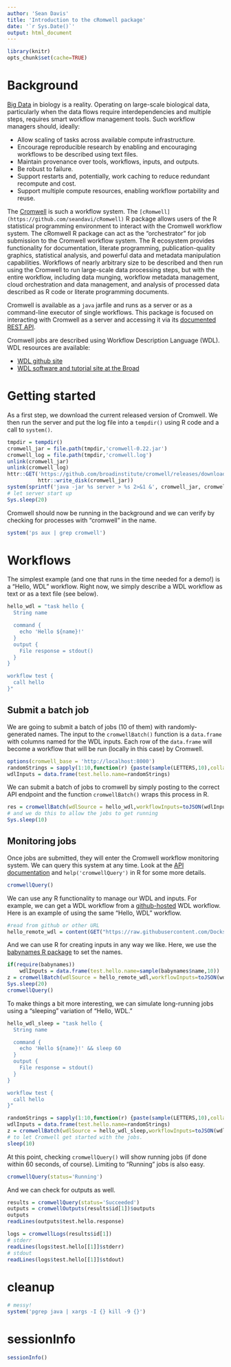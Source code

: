 ```yaml
---
author: 'Sean Davis'
title: 'Introduction to the cRomwell package'
date: '`r Sys.Date()`'
output: html_document
---
```


```r
library(knitr)
opts_chunk$set(cache=TRUE)
```

# Background

[Big Data](https://en.wikipedia.org/wiki/Big_data) in biology is a reality. Operating on large-scale biological data, particularly when the data flows require interdependencies and multiple steps, requires smart workflow management tools. Such workflow managers should, ideally:

- Allow scaling of tasks across available compute infrastructure.
- Encourage reproducible research by enabling and encouraging workflows to be described using text files.
- Maintain provenance over tools, workflows, inputs, and outputs.
- Be robust to failure.
- Support restarts and, potentially, work caching to reduce redundant recompute and cost.
- Support multiple compute resources, enabling workflow portability and reuse.

The [Cromwell](https://github.com/broadinstitute/cromwell) is such a workflow system. The `[cRomwell](https://github.com/seandavi/cRomwell)` R package allows users of the R statistical programming environment to interact with the Cromwell workflow system. The cRomwell R package can act as the "orchestrator" for job submission to the Cromwell workflow system. The R ecosystem provides functionality for documentation, literate programming, publication-quality graphics, statistical analysis, and powerful data and metadata manipulation capabilities. Workflows of nearly arbitrary size to be described and then run using the Cromwell to run large-scale data processing steps, but with the entire workflow, including data munging, workflow metadata management, cloud orchestration and data management, and analysis of processed data described as R code or literate programming documents.

Cromwell is available as a `java` jarfile and runs as a server or as a command-line executor of single workflows. This package is focused on interacting with Cromwell as a server and accessing it via its [documented REST API](https://github.com/broadinstitute/cromwell#rest-api).

Cromwell jobs are described using Workflow Description Language (WDL). WDL resources are available:

- [WDL github site](https://github.com/broadinstitute/wdl)
- [WDL software and tutorial site at the Broad](https://software.broadinstitute.org/wdl/)

# Getting started

As a first step, we download the current released version of Cromwell. We then run the server and put the log file into a `tempdir()` using R code and a call to `system()`.

```r
tmpdir = tempdir()
cromwell_jar = file.path(tmpdir,'cromwell-0.22.jar')
cromwell_log = file.path(tmpdir,'cromwell.log')
unlink(cromwell_jar)
unlink(cromwell_log)
httr::GET('https://github.com/broadinstitute/cromwell/releases/download/0.22/cromwell-0.22.jar',
          httr::write_disk(cromwell_jar))
system(sprintf('java -jar %s server > %s 2>&1 &', cromwell_jar, cromwell_log))
# let server start up
Sys.sleep(20)
```

Cromwell should now be running in the background and we can verify by checking for processes with "cromwell" in the name.

```r
system('ps aux | grep cromwell')
```
# Workflows

The simplest example (and one that runs in the time needed for a demo!) is a "Hello, WDL" workflow. Right now, we simply describe a WDL workflow as text or as a text file (see below).

```r
hello_wdl = "task hello {
  String name

  command {
    echo 'Hello ${name}!'
  }
  output {
    File response = stdout()
  }
}

workflow test {
  call hello
}"
```

## Submit a batch job

We are going to submit a batch of jobs (10 of them) with randomly-generated names. The input to the `cromwellBatch()` function is a `data.frame` with columns named for the WDL inputs. Each row of the `data.frame` will become a workflow that will be run (locally in this case) by Cromwell.

```r
options(cromwell_base = 'http://localhost:8000')
randomStrings = sapply(1:10,function(r) {paste(sample(LETTERS,10),collapse="")})
wdlInputs = data.frame(test.hello.name=randomStrings)
```
We can submit a batch of jobs to cromwell by simply posting to the correct API endpoint and the function `cromwellBatch()` wraps this process in R.

```r
res = cromwellBatch(wdlSource = hello_wdl,workflowInputs=toJSON(wdlInputs))
# and we do this to allow the jobs to get running
Sys.sleep(10)
```

## Monitoring jobs

Once jobs are submitted, they will enter the Cromwell workflow monitoring system. We can query this system at any time. Look at the [API documentation]() and `help('cromwellQuery')` in R for some more details.

```r
cromwellQuery()
```

We can use any R functionality to manage our WDL and inputs. For example, we can get a WDL workflow from a [github-hosted](https://github.com/DockstoreTestUser/dockstore-whalesay/blob/master/Dockstore.wdl) WDL workflow. Here is an example of using the same "Hello, WDL" workflow.

```r
#read from github or other URL
hello_remote_wdl = content(GET("https://raw.githubusercontent.com/DockstoreTestUser/dockstore-whalesay/master/Dockstore.wdl"),'text')
```
And we can use R for creating inputs in any way we like. Here, we use the [babynames R package](https://cran.r-project.org/package=babynames) to set the names.

```r
if(require(babynames))
    wdlInputs = data.frame(test.hello.name=sample(babynames$name,10))
z = cromwellBatch(wdlSource = hello_remote_wdl,workflowInputs=toJSON(wdlInputs))
Sys.sleep(20)
cromwellQuery()
```

To make things a bit more interesting, we can simulate long-running jobs using a "sleeping" variation of "Hello, WDL."


```r
hello_wdl_sleep = "task hello {
  String name

  command {
    echo 'Hello ${name}!' && sleep 60
  }
  output {
    File response = stdout()
  }
}

workflow test {
  call hello
}"
```

```r
randomStrings = sapply(1:10,function(r) {paste(sample(LETTERS,10),collapse="")})
wdlInputs = data.frame(test.hello.name=randomStrings)
z = cromwellBatch(wdlSource = hello_wdl_sleep,workflowInputs=toJSON(wdlInputs))
# to let Cromwell get started with the jobs.
sleep(10)
```

At this point, checking `cromwellQuery()` will show running jobs (if done within 60 seconds, of course). Limiting to "Running" jobs is also easy.

```r
cromwellQuery(status='Running')
```

And we can check for outputs as well.

```r
results = cromwellQuery(status='Succeeded')
outputs = cromwellOutputs(results$id[1])$outputs
outputs
readLines(outputs$test.hello.response)
```

```r
logs = cromwellLogs(results$id[1])
# stderr
readLines(logs$test.hello[[1]]$stderr)
# stdout
readLines(logs$test.hello[[1]]$stdout)
```

# cleanup

```r
# messy!
system('pgrep java | xargs -I {} kill -9 {}')
```

# sessionInfo

```r
sessionInfo()
```
